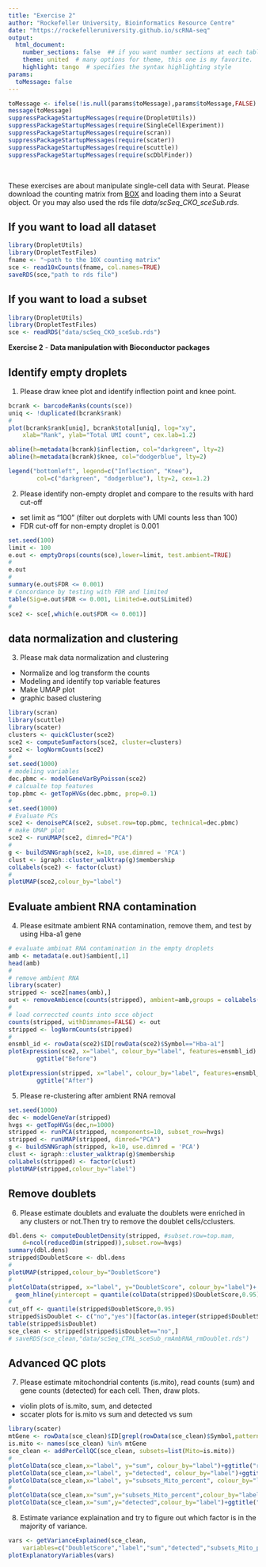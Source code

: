```yaml
---
title: "Exercise 2"
author: "Rockefeller University, Bioinformatics Resource Centre"
date: "https://rockefelleruniversity.github.io/scRNA-seq"
output: 
  html_document:
    number_sections: false  ## if you want number sections at each table header
    theme: united  # many options for theme, this one is my favorite.
    highlight: tango  # specifies the syntax highlighting style
params:
  toMessage: false    
---
```


```r
toMessage <- ifelse(!is.null(params$toMessage),params$toMessage,FALSE)
message(toMessage)
suppressPackageStartupMessages(require(DropletUtils))
suppressPackageStartupMessages(require(SingleCellExperiment))
suppressPackageStartupMessages(require(scran))
suppressPackageStartupMessages(require(scater))
suppressPackageStartupMessages(require(scuttle))
suppressPackageStartupMessages(require(scDblFinder))
```


<p>&nbsp;</p>
These exercises are about manipulate single-cell data with Seurat. Please download the counting matrix from [BOX](https://rockefeller.box.com/s/d6dvkjljprvqyglul1zxudv0ktfvwhsg) and loading them into a Seurat object. Or you may also used the rds file *data/scSeq_CKO_sceSub.rds*. 


## If you want to load all dataset
```r
library(DropletUtils)
library(DropletTestFiles)
fname <- "~path to the 10X counting matrix"
sce <- read10xCounts(fname, col.names=TRUE)
saveRDS(sce,"path to rds file")
```

## If you want to load a subset
```r
library(DropletUtils)
library(DropletTestFiles)
sce <- readRDS("data/scSeq_CKO_sceSub.rds")
```

**Exercise 2** - **Data manipulation with Bioconductor packages**

## Identify empty droplets

1. Please draw knee plot and identify inflection point and knee point.
```r
bcrank <- barcodeRanks(counts(sce))
uniq <- !duplicated(bcrank$rank)
#
plot(bcrank$rank[uniq], bcrank$total[uniq], log="xy",
    xlab="Rank", ylab="Total UMI count", cex.lab=1.2)

abline(h=metadata(bcrank)$inflection, col="darkgreen", lty=2)
abline(h=metadata(bcrank)$knee, col="dodgerblue", lty=2)

legend("bottomleft", legend=c("Inflection", "Knee"), 
        col=c("darkgreen", "dodgerblue"), lty=2, cex=1.2)
```

2. Please identify non-empty droplet and compare to the results with hard cut-off
- set limit as "100" (filter out dorplets with UMI counts less than 100)
- FDR cut-off for non-empty droplet is 0.001
```r
set.seed(100)
limit <- 100   
e.out <- emptyDrops(counts(sce),lower=limit, test.ambient=TRUE)
#
e.out
#
summary(e.out$FDR <= 0.001)
# Concordance by testing with FDR and limited
table(Sig=e.out$FDR <= 0.001, Limited=e.out$Limited)
#
sce2 <- sce[,which(e.out$FDR <= 0.001)]
```

## data normalization and clustering
3. Please mak data normalization and clustering
- Normalize and log transform the counts
- Modeling and identify top variable features
- Make UMAP plot
- graphic based clustering
```r
library(scran)
library(scuttle)
library(scater)
clusters <- quickCluster(sce2)
sce2 <- computeSumFactors(sce2, cluster=clusters)
sce2 <- logNormCounts(sce2)
#
set.seed(1000)
# modeling variables
dec.pbmc <- modelGeneVarByPoisson(sce2)
# calcualte top features
top.pbmc <- getTopHVGs(dec.pbmc, prop=0.1)
#
set.seed(1000)
# Evaluate PCs
sce2 <- denoisePCA(sce2, subset.row=top.pbmc, technical=dec.pbmc)
# make UMAP plot
sce2 <- runUMAP(sce2, dimred="PCA")
#
g <- buildSNNGraph(sce2, k=10, use.dimred = 'PCA')
clust <- igraph::cluster_walktrap(g)$membership
colLabels(sce2) <- factor(clust)
#
plotUMAP(sce2,colour_by="label")
```

## Evaluate ambient RNA contamination
4. Please esitmate ambient RNA contamination, remove them, and test by using Hba-a1 gene
```r
# evaluate ambinat RNA contamination in the empty droplets
amb <- metadata(e.out)$ambient[,1]
head(amb)
#
# remove ambient RNA 
library(scater)
stripped <- sce2[names(amb),]
out <- removeAmbience(counts(stripped), ambient=amb,groups = colLabels(stripped))
#
# load correccted counts into scce object
counts(stripped, withDimnames=FALSE) <- out
stripped <- logNormCounts(stripped)
#
ensmbl_id <- rowData(sce2)$ID[rowData(sce2)$Symbol=="Hba-a1"]
plotExpression(sce2, x="label", colour_by="label", features=ensmbl_id) +
        ggtitle("Before")

plotExpression(stripped, x="label", colour_by="label", features=ensmbl_id) + 
        ggtitle("After")
```

5. Please re-clustering after ambient RNA removal
```r
set.seed(1000)
dec <- modelGeneVar(stripped)
hvgs <- getTopHVGs(dec,n=1000)
stripped <- runPCA(stripped, ncomponents=10, subset_row=hvgs)
stripped <- runUMAP(stripped, dimred="PCA")
g <- buildSNNGraph(stripped, k=10, use.dimred = 'PCA')
clust <- igraph::cluster_walktrap(g)$membership
colLabels(stripped) <- factor(clust)
plotUMAP(stripped,colour_by="label")
```

## Remove doublets
6. Please estimate doublets and evaluate the doublets were enriched in any clusters or not.Then try to remove the doublet cells/cclusters.
```r
dbl.dens <- computeDoubletDensity(stripped, #subset.row=top.mam, 
    d=ncol(reducedDim(stripped)),subset.row=hvgs)
summary(dbl.dens)
stripped$DoubletScore <- dbl.dens
#
plotUMAP(stripped,colour_by="DoubletScore")
#
plotColData(stripped, x="label", y="DoubletScore", colour_by="label")+
  geom_hline(yintercept = quantile(colData(stripped)$DoubletScore,0.95),lty="dashed",color="red")
#
cut_off <- quantile(stripped$DoubletScore,0.95)
stripped$isDoublet <- c("no","yes")[factor(as.integer(stripped$DoubletScore>=cut_off),levels=c(0,1))]
table(stripped$isDoublet)
sce_clean <- stripped[stripped$isDoublet=="no",]
# saveRDS(sce_clean,"data/scSeq_CTRL_sceSub_rmAmbRNA_rmDoublet.rds")
```

## Advanced QC plots
7. Please estimate mitochondrial contents (is.mito), read counts (sum) and gene counts (detected) for each cell. Then, draw plots.
- violin plots of is.mito, sum, and detected
- sccater plots for is.mito vs sum and detected vs sum
```r
library(scater)
mtGene <- rowData(sce_clean)$ID[grepl(rowData(sce_clean)$Symbol,pattern = "mt-")]
is.mito <- names(sce_clean) %in% mtGene
sce_clean <- addPerCellQC(sce_clean, subsets=list(Mito=is.mito))
#
plotColData(sce_clean,x="label", y="sum", colour_by="label")+ggtitle("read counts")
plotColData(sce_clean,x="label", y="detected", colour_by="label")+ggtitle("gene counts")
plotColData(sce_clean,x="label", y="subsets_Mito_percent", colour_by="label")+ggtitle("mitocondrial content")
#
plotColData(sce_clean,x="sum",y="subsets_Mito_percent",colour_by="label")+ggtitle("is.mito vs read counts")
plotColData(sce_clean,x="sum",y="detected",colour_by="label")+ggtitle("gene counts vs read counts")
```

8. Estimate variance explaination and try to figure out which factor is in the majority of variance.
```r
vars <- getVarianceExplained(sce_clean, 
    variables=c("DoubletScore","label","sum","detected","subsets_Mito_percent"))
plotExplanatoryVariables(vars)
```
